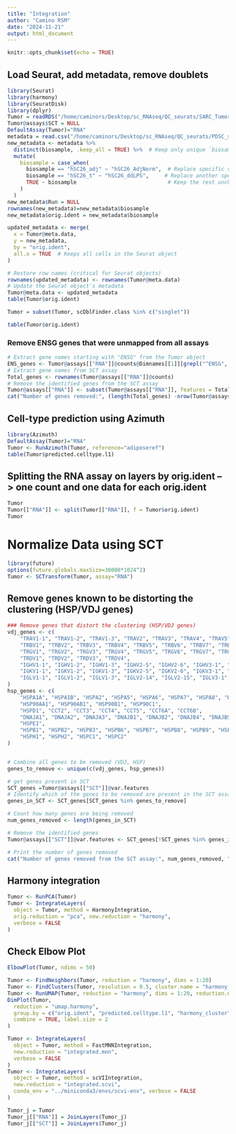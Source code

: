 ```yaml
---
title: "Integration"
author: "Camino RSM"
date: "2024-11-21"
output: html_document
---
```


```r
knitr::opts_chunk$set(echo = TRUE)
```

## Load Seurat, add metadata, remove doublets
```r
library(Seurat)
library(harmony)
library(SeuratDisk)
library(dplyr)
Tumor = readRDS("/home/caminors/Desktop/sc_RNAseq/QC_seurats/SARC_Tumor_f_Soup_doublet.rds")
Tumor@assays$SCT = NULL
DefaultAssay(Tumor)="RNA"
metadata = read.csv("/home/caminors/Desktop/sc_RNAseq/QC_seurats/PDSC_scRNAseq_metadata_VY20241003.csv")
new_metadata <- metadata %>%
  distinct(biosample, .keep_all = TRUE) %>%  # Keep only unique `biosample` rows
  mutate(
    biosample = case_when(
      biosample == "hSC26_adj" ~ "hSC26_AdjNorm",  # Replace specific value
      biosample == "hSC26_t" ~ "hSC26_ddLPS",     # Replace another specific value
      TRUE ~ biosample                             # Keep the rest unchanged
    )
  )
new_metadata$Run = NULL
rownames(new_metadata)=new_metadata$biosample
new_metadata$orig.ident = new_metadata$biosample

updated_metadata <- merge(
  x = Tumor@meta.data, 
  y = new_metadata, 
  by = "orig.ident", 
  all.x = TRUE  # Keeps all cells in the Seurat object
)

# Restore row names (critical for Seurat objects)
rownames(updated_metadata) <- rownames(Tumor@meta.data)
# Update the Seurat object's metadata
Tumor@meta.data <- updated_metadata
table(Tumor$orig.ident)

Tumor = subset(Tumor, scDblFinder.class %in% c("singlet"))

table(Tumor$orig.ident)
```

### Remove ENSG genes that were unmapped from all assays
```r
# Extract gene names starting with "ENSG" from the Tumor object
ENS_genes <- Tumor@assays[["RNA"]]@counts@Dimnames[[1]][grepl("^ENSG", Tumor@assays[["RNA"]]@counts@Dimnames[[1]])]
# Extract gene names from SCT assay
Total_genes <- rownames(Tumor@assays[["RNA"]]@counts)
# Remove the identified genes from the SCT assay
Tumor@assays[["RNA"]] <- subset(Tumor@assays[["RNA"]], features = Total_genes[!Total_genes %in% ENS_genes])
cat("Number of genes removed:", (length(Total_genes) -nrow(Tumor@assays[["RNA"]])), "\n")
```

## Cell-type prediction using Azimuth
```r
library(Azimuth)
DefaultAssay(Tumor)="RNA"
Tumor <- RunAzimuth(Tumor, reference="adiposeref")
table(Tumor$predicted.celltype.l1)
```
## Splitting the RNA assay on layers by orig.ident --> one count and one data for each orig.ident
```r
Tumor
Tumor[["RNA"]] <- split(Tumor[["RNA"]], f = Tumor$orig.ident)
Tumor
```
# Normalize Data using SCT
```r
library(future)
options(future.globals.maxSize=30000*1024^2)
Tumor <- SCTransform(Tumor, assay="RNA")
```

## Remove genes known to be distorting the clustering (HSP/VDJ genes)
```r
### Remove genes that distort the clustering (HSP/VDJ genes)
vdj_genes <- c(
    "TRAV1-1", "TRAV1-2", "TRAV1-3", "TRAV2", "TRAV3", "TRAV4", "TRAV5", "TRAV6", "TRAV7", "TRAV8",
    "TRBV1", "TRBV2", "TRBV3", "TRBV4", "TRBV5", "TRBV6", "TRBV7", "TRBV8", "TRBV9", "TRBV10",
    "TRGV1", "TRGV2", "TRGV3", "TRGV4", "TRGV5", "TRGV6", "TRGV7", "TRGV8",
    "TRDV1", "TRDV2", "TRDV3", "TRDV4",
    "IGHV1-1", "IGHV1-2", "IGHV1-3", "IGHV2-5", "IGHV2-6", "IGHV3-1", "IGHV3-2", "IGHV3-3",
    "IGKV1-1", "IGKV1-2", "IGKV1-3", "IGKV2-5", "IGKV2-6", "IGKV3-1", "IGKV3-2", "IGKV3-3",
    "IGLV1-1", "IGLV1-2", "IGLV1-3", "IGLV2-14", "IGLV2-15", "IGLV3-1", "IGLV3-2", "IGLV3-3"
)
hsp_genes <- c(
    "HSPA1A", "HSPA1B", "HSPA2", "HSPA5", "HSPA6", "HSPA7", "HSPA8", "HSPA9", "HSPA12A", "HSPA12B",
    "HSP90AA1", "HSP90AB1", "HSP90B1", "HSP90C1",
    "HSPD1", "CCT2", "CCT3", "CCT4", "CCT5", "CCT6A", "CCT6B",
    "DNAJA1", "DNAJA2", "DNAJA3", "DNAJB1", "DNAJB2", "DNAJB4", "DNAJB5", "DNAJC1", "DNAJC2",
    "HSPE1", 
    "HSPB1", "HSPB2", "HSPB3", "HSPB6", "HSPB7", "HSPB8", "HSPB9", "HSPB11",
    "HSPH1", "HSPH2", "HSPC1", "HSPC2"
)


# Combine all genes to be removed (VDJ, HSP)
genes_to_remove <- unique(c(vdj_genes, hsp_genes))

# get genes present in SCT
SCT_genes =Tumor@assays[["SCT"]]@var.features
# Identify which of the genes to be removed are present in the SCT assay
genes_in_SCT <- SCT_genes[SCT_genes %in% genes_to_remove]

# Count how many genes are being removed
num_genes_removed <- length(genes_in_SCT)

# Remove the identified genes 
Tumor@assays[["SCT"]]@var.features <- SCT_genes[!SCT_genes %in% genes_in_SCT]

# Print the number of genes removed
cat("Number of genes removed from the SCT assay:", num_genes_removed, "\n")
```
## Harmony integration
```r
Tumor <- RunPCA(Tumor)
Tumor <- IntegrateLayers(
  object = Tumor, method = HarmonyIntegration,
  orig.reduction = "pca", new.reduction = "harmony",
  verbose = FALSE
)
```
## Check Elbow Plot
```r
ElbowPlot(Tumor, ndims = 50)
```
```r
Tumor <- FindNeighbors(Tumor, reduction = "harmony", dims = 1:20)
Tumor <- FindClusters(Tumor, resolution = 0.5, cluster.name = "harmony_cluster")
Tumor <- RunUMAP(Tumor, reduction = "harmony", dims = 1:20, reduction.name = "umap.harmony")
DimPlot(Tumor,
  reduction = "umap.harmony",
  group.by = c("orig.ident", "predicted.celltype.l1", "harmony_cluster"),
  combine = TRUE, label.size = 2
)
```




```r

Tumor <- IntegrateLayers(
  object = Tumor, method = FastMNNIntegration,
  new.reduction = "integrated.mnn",
  verbose = FALSE
)
Tumor <- IntegrateLayers(
  object = Tumor, method = scVIIntegration,
  new.reduction = "integrated.scvi",
  conda_env = "../miniconda3/envs/scvi-env", verbose = FALSE
)
```


```r
Tumor_j = Tumor
Tumor_j[["RNA"]] = JoinLayers(Tumor_j)
Tumor_j[["SCT"]] = JoinLayers(Tumor_j)
```
